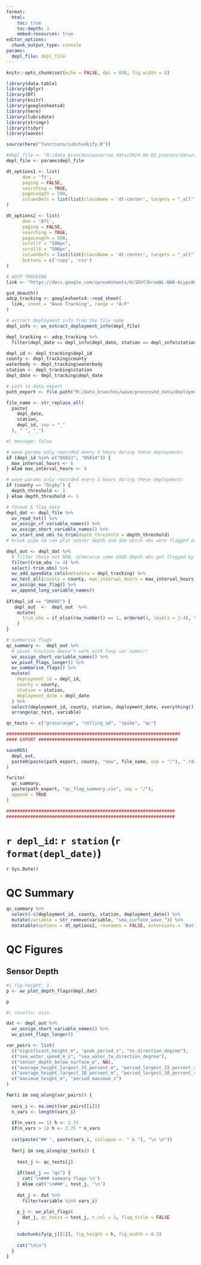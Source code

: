 ```yaml
---
format: 
  html:
    toc: true
    toc-depth: 3
    embed-resources: true
editor_options: 
  chunk_output_type: console
params:
  depl_file: depl_file
---
```


```r
knitr::opts_chunk$set(echo = FALSE, dpi = 600, fig.width = 8)

library(data.table)
library(dplyr)
library(DT)
library(knitr)
library(googlesheets4)
library(here)
library(lubridate)
library(stringr)
library(tidyr)
library(waves)

source(here("functions/subchunkify.R"))

#depl_file <- "R:/data_branches/wave/raw_data/2024-06-03_process/data/2010.10.29 - Jordan Bay - Waves.txt"
depl_file <- params$depl_file

dt_options1 <- list(
      dom = 'ft',
      paging = FALSE,
      searching = TRUE,
      pageLength = 500,
      columnDefs = list(list(className = 'dt-center', targets = "_all"))
)

dt_options2 <- list(
      dom = 'Bft',
      paging = FALSE,
      searching = TRUE,
      pageLength = 500,
      scrollY = "500px",
      scrollX = "500px",
      columnDefs = list(list(className = 'dt-center', targets = "_all")),
      buttons = c('copy', 'csv')
)

# ADCP TRACKING
link <- "https://docs.google.com/spreadsheets/d/1DVfJbraoWL-BW8-Aiypz8GZh1sDS6-HtYCSrnOSW07U/edit#gid=0"

gs4_deauth()
adcp_tracking <- googlesheets4::read_sheet(
  link, sheet = "Wave Tracking", range = "A:F"
) 

# extract deployment info from the file name
depl_info <- wv_extract_deployment_info(depl_file)

depl_tracking <- adcp_tracking %>%
  filter(depl_date == depl_info$depl_date, station == depl_info$station)

depl_id <- depl_tracking$depl_id
county <- depl_tracking$county
waterbody <- depl_tracking$waterbody
station <- depl_tracking$station
depl_date <- depl_tracking$depl_date

# path to data export
path_export <- file.path("R:/data_branches/wave/processed_data/deployment_data")

file_name <- str_replace_all(
  paste(
    depl_date, 
    station, 
    depl_id, sep = "_"
  ), " ", "_")
```

```r
#| message: false

# wave params only reocrded every 3 hours during these deployments
if (depl_id %in% c("DG013", "DG014")) {
  max_interval_hours <- 6
} else max_interval_hours <- 4

# wave params only recorded every 3 hours during these deployments
if (county == "Digby") {
  depth_threshold <- 2
} else depth_threshold <- 1

# format & flag data
depl_dat <- depl_file %>%
  wv_read_txt() %>%
  wv_assign_cf_variable_names() %>%
  wv_assign_short_variable_names() %>% 
  wv_start_end_obs_to_trim(depth_threshold = depth_threshold) 
# break pipe so can plot sensor depth and see which obs were flagged at the beginning

depl_out <- depl_dat %>% 
  # filter these out NOW, otherwise some GOOD depth obs get flagged by spike test
  filter(trim_obs != 4) %>% 
  select(-trim_obs) %>% 
  wv_add_opendata_cols(metadata = depl_tracking) %>% 
  wv_test_all(county = county, max_interval_hours = max_interval_hours) %>%
  wv_assign_max_flag() %>% 
  wv_append_long_variable_names() 
 
if(depl_id == "QN005") {
   depl_out  <-  depl_out  %>% 
    mutate(
      trim_obs = if_else(row_number() == 1, ordered(4, levels = 1:4), trim_obs)
    )
}

# summarise flags
qc_summary <-  depl_out %>% 
  # pivot function doesn't work with long var names!!
  wv_assign_short_variable_names() %>% 
  wv_pivot_flags_longer() %>% 
  wv_summarise_flags() %>% 
  mutate(
    deployment_id = depl_id,
    county = county, 
    station = station, 
    deployment_date = depl_date
  ) %>% 
  select(deployment_id, county, station, deployment_date, everything()) %>% 
  arrange(qc_test, variable)

qc_tests <- c("grossrange", "rolling_sd", "spike", "qc")

#################################################################
#### EXPORT ####################################################

saveRDS(
  depl_out, 
  paste0(paste(path_export, county, "new", file_name, sep = "/"), ".rds")
)

fwrite(
  qc_summary,
  paste(path_export, "qc_flag_summary.csv", sep = "/"),
  append = TRUE
)

###############################################################
###############################################################

```

# `r depl_id`: `r station` (`r format(depl_date)`)

`r Sys.Date()`

# QC Summary

```r
qc_summary %>% 
  select(-c(deployment_id, county, station, deployment_date)) %>% 
  mutate(variable = str_remove(variable, "sea_surface_wave_")) %>% 
  datatable(options = dt_options2, rownames = FALSE, extensions = 'Buttons')
```

# QC Figures

## Sensor Depth

```r
#| fig-height: 3
p <- wv_plot_depth_flags(depl_dat)

p
```

```r
#| results: asis

dat <- depl_out %>% 
  wv_assign_short_variable_names() %>% 
  wv_pivot_flags_longer()

var_pairs <- list(
  c("significant_height_m", "peak_period_s", "to_direction_degree"),
  c("sea_water_speed_m_s", "sea_water_to_direction_degree"),
  c("sensor_depth_below_surface_m", NA),
  c("average_height_largest_33_percent_m", "period_largest_33_percent_s"),
  c("average_height_largest_10_percent_m", "period_largest_10_percent_s"),
  c("maximum_height_m", "period_maximum_s")
)

for(i in seq_along(var_pairs)) {
  
  vars_i <- na.omit(var_pairs[[i]])
  n_vars <- length(vars_i)
  
  if(n_vars == 1) h <- 2.75
  if(n_vars > 1) h <- 2.75 * n_vars
  
  cat(paste("## ", paste(vars_i, collapse =  " & "), "\n \n"))
  
  for(j in seq_along(qc_tests)) {
    
    test_j <- qc_tests[j]
    
    if(test_j == "qc") {
      cat('\n### summary flags \n')
    } else cat('\n###', test_j, '\n')
    
    dat_j <- dat %>% 
      filter(variable %in% vars_i) 
    
    p_j <- wv_plot_flags(
      dat_j, qc_tests = test_j, n_col = 1, flag_title = FALSE
    )
    
    subchunkify(p_j[[1]], fig_height = h, fig_width = 8.5)
    
    cat("\n\n")
  }
}


```


